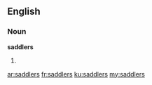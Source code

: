 ==English==

===Noun===
'''saddlers'''

# {{plural of|[[saddler]]}}

[[ar:saddlers]]
[[fr:saddlers]]
[[ku:saddlers]]
[[my:saddlers]]